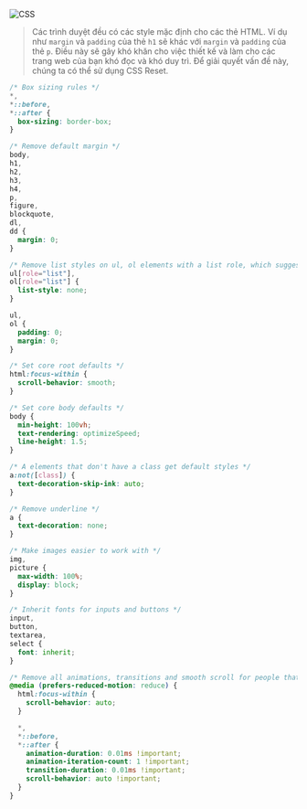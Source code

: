 
![CSS](https://res.cloudinary.com/cloudinary-marketing/images/c_fill,w_807/f_auto,q_auto/v1649718594/Web_Assets/blog/working_with_css_22218720ab/working_with_css_22218720ab-jpg?_i=AA)

> Các trình duyệt đều có các style mặc định cho các thẻ HTML. Ví dụ như `margin` và `padding` của thẻ `h1` sẽ khác với `margin` và `padding` của thẻ `p`. Điều này sẽ gây khó khăn cho việc thiết kế và làm cho các trang web của bạn khó đọc và khó duy trì. Để giải quyết vấn đề này, chúng ta có thể sử dụng CSS Reset.

<!--truncate-->

```css
/* Box sizing rules */
*,
*::before,
*::after {
  box-sizing: border-box;
}

/* Remove default margin */
body,
h1,
h2,
h3,
h4,
p,
figure,
blockquote,
dl,
dd {
  margin: 0;
}

/* Remove list styles on ul, ol elements with a list role, which suggests default styling will be removed */
ul[role="list"],
ol[role="list"] {
  list-style: none;
}

ul,
ol {
  padding: 0;
  margin: 0;
}

/* Set core root defaults */
html:focus-within {
  scroll-behavior: smooth;
}

/* Set core body defaults */
body {
  min-height: 100vh;
  text-rendering: optimizeSpeed;
  line-height: 1.5;
}

/* A elements that don't have a class get default styles */
a:not([class]) {
  text-decoration-skip-ink: auto;
}

/* Remove underline */
a {
  text-decoration: none;
}

/* Make images easier to work with */
img,
picture {
  max-width: 100%;
  display: block;
}

/* Inherit fonts for inputs and buttons */
input,
button,
textarea,
select {
  font: inherit;
}

/* Remove all animations, transitions and smooth scroll for people that prefer not to see them */
@media (prefers-reduced-motion: reduce) {
  html:focus-within {
    scroll-behavior: auto;
  }

  *,
  *::before,
  *::after {
    animation-duration: 0.01ms !important;
    animation-iteration-count: 1 !important;
    transition-duration: 0.01ms !important;
    scroll-behavior: auto !important;
  }
}
```
